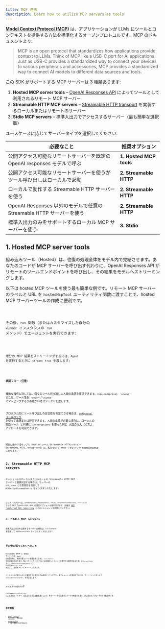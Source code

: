 ```yaml
---
title: MCP 連携
description: Learn how to utilize MCP servers as tools
---
```



[**Model Context Protocol (MCP)**](https://modelcontextprotocol.io) は、アプリケーションが LLMs にツールとコンテキストを提供する方法を標準化するオープンプロトコルです。MCP のドキュメントより:

> MCP is an open protocol that standardizes how applications provide context to LLMs. Think of MCP like a USB-C port for AI applications. Just as USB-C provides a standardized way to connect your devices to various peripherals and accessories, MCP provides a standardized way to connect AI models to different data sources and tools.

この SDK がサポートする MCP サーバーは 3 種類あります:

1. **Hosted MCP server tools** – [OpenAI Responses API](https://platform.openai.com/docs/guides/tools-remote-mcp) によってツールとして利用されるリモート MCP サーバー
2. **Streamable HTTP MCP servers** – [Streamable HTTP transport](https://modelcontextprotocol.io/docs/concepts/transports#streamable-http) を実装するローカルまたはリモートのサーバー
3. **Stdio MCP servers** – 標準入出力でアクセスするサーバー（最も簡単な選択肢）

ユースケースに応じてサーバータイプを選択してください:

| 必要なこと                                                               | 推奨オプション          |
| ------------------------------------------------------------------------ | ----------------------- |
| 公開アクセス可能なリモートサーバーを既定の OpenAI responses モデルで呼ぶ | **1. Hosted MCP tools** |
| 公開アクセス可能なリモートサーバーを使うがツール呼び出しはローカルで起動 | **2. Streamable HTTP**  |
| ローカルで動作する Streamable HTTP サーバーを使う                        | **2. Streamable HTTP**  |
| OpenAI‑Responses 以外のモデルで任意の Streamable HTTP サーバーを使う     | **2. Streamable HTTP**  |
| 標準入出力のみをサポートするローカル MCP サーバーを使う                  | **3. Stdio**            |

## 1. Hosted MCP server tools

組み込みツール（Hosted）は、往復の処理全体をモデル内で完結させます。あなたのコードが MCP サーバーを呼び出す代わりに、OpenAI Responses API がリモートのツールエンドポイントを呼び出し、その結果をモデルへストリーミングします。

以下は hosted MCP ツールを使う最も簡単な例です。リモート MCP サーバーのラベルと URL を `hostedMcpTool` ユーティリティ関数に渡すことで、hosted MCP サーバーツールの作成に便利です。

<Code lang="typescript" code={hostedAgentExample} title="hostedAgent.ts" />

その後、`run` 関数（またはカスタマイズした自分の `Runner` インスタンスの `run` メソッド）でエージェントを実行できます:

<Code
  lang="typescript"
  code={hostedExample}
  title="Run with hosted MCP tools"
/>

増分の MCP 結果をストリーミングするには、`Agent` を実行するときに `stream: true` を渡します:

<Code
  lang="typescript"
  code={hostedStreamExample}
  title="Run with hosted MCP tools (streaming)"
/>

#### 承認フロー（任意）

機微な操作に対しては、個々のツール呼び出しに人間の承認を要求できます。`requireApproval: 'always'` または、ツール名を `'never'`/`'always'` にマッピングするきめ細かいオブジェクトを渡します。

プログラム的にツール呼び出しの安全性を判定できる場合は、[`onApproval` コールバック](https://github.com/openai/openai-agents-js/blob/main/examples/mcp/hosted-mcp-on-approval.ts) を使って承認または拒否できます。人間の承認が必要な場合は、ローカルの 関数ツール と同様に `interruptions` を使った同じ [人間の介入（HITL）](/openai-agents-js/ja/guides/human-in-the-loop/) アプローチを利用できます。

<Code
  lang="typescript"
  code={hostedHITLExample}
  title="Human in the loop with hosted MCP tools"
/>

完全に動作するサンプル（Hosted ツール/Streamable HTTP/stdio + Streaming、HITL、onApproval）は、私たちの GitHub リポジトリの [examples/mcp](https://github.com/openai/openai-agents-js/tree/main/examples/mcp) にあります。

## 2. Streamable HTTP MCP servers

エージェントがローカルまたはリモートの Streamable HTTP MCP サーバーと直接対話する場合は、サーバーの `url`、`name` と任意設定を指定して `MCPServerStreamableHttp` をインスタンス化します:

<Code
  lang="typescript"
  code={streamableHttpExample}
  title="Run with Streamable HTTP MCP servers"
/>

コンストラクターは、`authProvider`、`requestInit`、`fetch`、`reconnectionOptions`、`sessionId` などの MCP TypeScript‑SDK の追加オプションも受け付けます。詳細は [MCP TypeScript SDK repository](https://github.com/modelcontextprotocol/typescript-sdk) とそのドキュメントを参照してください。

## 3. Stdio MCP servers

標準入出力のみを公開するサーバーの場合は、`fullCommand` を指定して `MCPServerStdio` をインスタンス化します:

<Code
  lang="typescript"
  code={stdioExample}
  title="Run with Stdio MCP servers"
/>

## その他の知っておくべきこと

**Streamable HTTP** と **Stdio** サーバーでは、`Agent` の各実行時に、利用可能なツールを検出するために `list_tools()` を呼ぶ場合があります。特にリモートサーバーではこの往復がレイテンシーを増やす可能性があるため、`MCPServerStdio` または `MCPServerStreamableHttp` に `cacheToolsList: true` を渡して、結果をメモリにキャッシュできます。

ツールリストが変わらないと確信できる場合にのみ有効にしてください。後でキャッシュを無効化するには、サーバーインスタンスで `invalidateToolsCache()` を呼び出します。

### ツールフィルタリング

`createMCPToolStaticFilter` による静的フィルター、またはカスタム関数を渡すことで、各サーバーから公開するツールを制限できます。次は両方のアプローチを示す複合例です:

<Code lang="typescript" code={toolFilterExample} title="Tool filtering" />

## 参考資料

- [Model Context Protocol](https://modelcontextprotocol.io/) – 公式仕様
- [examples/mcp](https://github.com/openai/openai-agents-js/tree/main/examples/mcp) – 上記で参照した実行可能デモ
